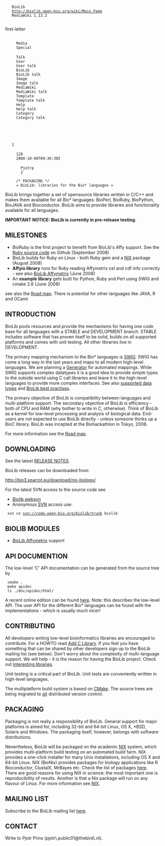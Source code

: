 <mediawiki xmlns="http://www.mediawiki.org/xml/export-0.3/" xmlns:xsi="http://www.w3.org/2001/XMLSchema-instance" xsi:schemaLocation="http://www.mediawiki.org/xml/export-0.3/ http://www.mediawiki.org/xml/export-0.3.xsd" version="0.3" xml:lang="en">
  <siteinfo>
    <sitename>BioLib</sitename>
    <base>http://biolib.open-bio.org/wiki/Main_Page</base>
    <generator>MediaWiki 1.13.2</generator>
    <case>first-letter</case>
      <namespaces>
      <namespace key="-2">Media</namespace>
      <namespace key="-1">Special</namespace>
      <namespace key="0" />
      <namespace key="1">Talk</namespace>
      <namespace key="2">User</namespace>
      <namespace key="3">User talk</namespace>
      <namespace key="4">BioLib</namespace>
      <namespace key="5">BioLib talk</namespace>
      <namespace key="6">Image</namespace>
      <namespace key="7">Image talk</namespace>
      <namespace key="8">MediaWiki</namespace>
      <namespace key="9">MediaWiki talk</namespace>
      <namespace key="10">Template</namespace>
      <namespace key="11">Template talk</namespace>
      <namespace key="12">Help</namespace>
      <namespace key="13">Help talk</namespace>
      <namespace key="14">Category</namespace>
      <namespace key="15">Category talk</namespace>
    </namespaces>
  </siteinfo>
  <page>
    <title>Main Page</title>
    <id>1</id>
    <revision>
      <id>128</id>
      <timestamp>2008-10-08T09:36:30Z</timestamp>
      <contributor>
        <username>Pjotrp</username>
        <id>2</id>
      </contributor>
      <comment>/* PACKAGING */</comment>
      <text xml:space="preserve">= BioLib: libraries for the Bio* languages =

BioLib brings together a set of opensource libraries written in
C/C++ and makes them available for all Bio* languages: BioPerl,
BioRuby, BioPython, BioJAVA and Bioconductor. BioLib aims to provide libraries and functionality available for all languages.

'''IMPORTANT NOTICE: BioLib is currently in pre-release testing'''.

== MILESTONES ==

* BioRuby is the first project to benefit from BioLib's Affy support. See the [http://github.com/pjotrp/bioruby/tree/master/lib/bio/db/microarray/affymetrix Ruby source code] on Github (September 2008)
* BioLib builds for Ruby on Linux - both Ruby gem and a [[NIX]] package (August 2008)
* '''Affyio library''' runs for Ruby reading Affymetrix cel and cdf info correctly - see also [[BioLib Affymetrix]] (June 2008)
* An '''example library''' gets built for Python, Ruby and Perl using SWIG and cmake 2.6 (June 2008)

see also the [[Road map]]. There is potential for other languages like JAVA, R and OCaml.

== INTRODUCTION ==

BioLib pools resources and provide the mechanisms for having one code
base for all languages with a STABLE and DEVELOPMENT branch. STABLE
includes software that has proven itself to be solid, builds on all
supported platforms and comes with unit testing.  All other libraries
live in DEVELOPMENT.

The primary mapping mechanism to the Bio* languages is [[SWIG]]. SWIG has
come a long way in the last years and maps to all modern high-level
languages. We are planning a [[Generator]] for automated mappings. While
SWIG supports complex datatypes it is a good idea to provide simple
types to the outside world using C call libraries and leave it to the
high-level languages to provide more complex interfaces. 
See also [[supported data types]] and [[BioLib best practises]].

The primary objective of BioLib is compatibility between languages and
multi-platform support. The secondary objective of BioLib is
efficiency - both of CPU and RAM (why bother to write in C,
otherwise).  Think of BioLib as a kernel for low-level processing and
analysis of biological data. End-users are not expected to use BioLib
directly - unless someone thinks up a BioC library. BioLib was incepted at the Biohackathlon in Tokyo, 2008.

For more information see the [[Road map]].

== DOWNLOADING ==

See the latest [http://code.open-bio.org/svnweb/index.cgi/biolib/view/trunk/doc/RELEASE_NOTES.txt RELEASE NOTES].

BioLib releases can be downloaded from:

http://bio3.xparrot.eu/download/nix-biology/

For the latest SVN access to the source code see

* [http://code.open-bio.org/svnweb/index.cgi/biolib/browse/trunk Biolib websvn]
* Anonymous [http://subversion.tigris.org/ SVN] access use:

  svn co svn://code.open-bio.org/biolib/trunk biolib

== BIOLIB MODULES ==

* [[BioLib Affymetrix]] support

== API DOCUMENTION ==

The low-level 'C' API documentation can be generated from the source tree by

  cmake .
  make apidoc
  ls ./doc/apidoc/html/

A recent online edition can be found [http://thebird.nl/apidoc/biolib/index.html here]. Note: this describes the low-level API. The user API for the different Bio* languages can be found with the implementations - which is usually much nicer!

== CONTRIBUTING ==

All developers writing low-level bioinformatics libraries are
encouraged to contribute. For a HOWTO read [[Add C Library]]. If you feel you have something that can be
shared by other developers sign up to the BioLib mailing list (see below). Don't
worry about the complexity of multi-language support. We will help -
it is the reason for having the BioLib project. Check out [[Interesting libraries]].

Unit testing is a critical part of BioLib. Unit tests are conveniently
written in high-level languages.

The multiplatform build system is based on [[CMake]]. The source trees are
being migrated to [http://git.or.cz/ git] distributed version control.

== PACKAGING ==

Packaging is not really a responsibility of BioLib. General support for major
platforms is aimed for, including 32-bit and 64-bit Linux, OS X, *BSD, Solaris and Windows. The packaging itself, however, belongs with
software distributions.

Nevertheless, BioLib will be packaged on the academic [[NIX]] system, which
provides multi-platform build testing on an automated build farm. NIX
provides a one-click installer for many Unix installations, including
OS X and 64-bit Linux. NIX (BioNix) provides packages for biology applications like R Bioconductor,
ClustalX, MrBayes etc. Check the list of packages [http://github.com/pjotrp/bionix/tree/master/ here]. There are good reasons for using NIX in
science: the most important one is reproducibility of results. Another is that a Nix package will run on any flavour of Linux.  For
more information see [[NIX]].

== MAILING LIST ==

Subscribe to the BioLib mailing list [http://lists.open-bio.org/mailman/listinfo/biolib-dev here].

== CONTACT ==

Write to Pjotr Prins (pjotr\.public01@thebird\.nl).</text>
    </revision>
  </page>
</mediawiki>
